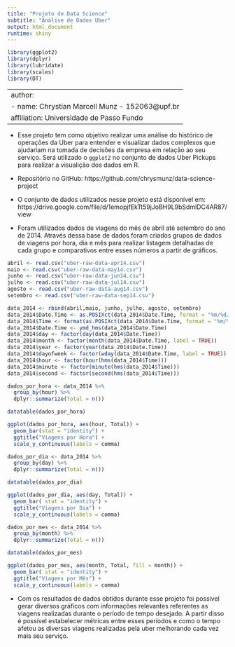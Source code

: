 ```yaml
---
title: "Projeto de Data Science"
subtitle: "Análise de Dados Uber"
output: html_document
runtime: shiny
---
```


```r
library(ggplot2)
library(dplyr)
library(lubridate)
library(scales)
library(DT)
```

---
author:
- name: Chrystian Marcell Munz - 152063@upf.br
  affiliation: Universidade de Passo Fundo
---

- Esse projeto tem como objetivo realizar uma análise do histórico de operações da Uber para entender e visualizar dados complexos que ajudariam na tomada de decisões da empresa em relação ao seu serviço. Será utilizado o `ggplot2` no conjunto de dados Uber Pickups para realizar a visualição dos dados em R.

- Repositório no GitHub: https://github.com/chrysmunz/data-science-project

- O conjunto de dados utilizados nesse projeto está disponível em: https://drive.google.com/file/d/1emopjfEkTt59jJoBH9L9bSdmlDC4AR87/view

- Foram utilizados dados de viagens do mês de abril até setembro do ano de 2014. Através dessa base de dados foram criados grupos de dados de viagens por hora, dia e mês para realizar listagem detalhadas de cada grupo e comparativos entre esses números a partir de gráficos.

```r
abril <- read.csv("uber-raw-data-apr14.csv")
maio <- read.csv("uber-raw-data-may14.csv")
junho <- read.csv("uber-raw-data-jun14.csv")
julho <- read.csv("uber-raw-data-jul14.csv")
agosto <- read.csv("uber-raw-data-aug14.csv")
setembro <- read.csv("uber-raw-data-sep14.csv")

data_2014 <- rbind(abril,maio, junho, julho, agosto, setembro)
data_2014$Date.Time <- as.POSIXct(data_2014$Date.Time, format = "%m/%d/%Y %H:%M:%S")
data_2014$Time <- format(as.POSIXct(data_2014$Date.Time, format = "%m/%d/%Y %H:%M:%S"), format="%H:%M:%S")
data_2014$Date.Time <- ymd_hms(data_2014$Date.Time)
data_2014$day <- factor(day(data_2014$Date.Time))
data_2014$month <- factor(month(data_2014$Date.Time, label = TRUE))
data_2014$year <- factor(year(data_2014$Date.Time))
data_2014$dayofweek <- factor(wday(data_2014$Date.Time, label = TRUE))
data_2014$hour <- factor(hour(hms(data_2014$Time)))
data_2014$minute <- factor(minute(hms(data_2014$Time)))
data_2014$second <- factor(second(hms(data_2014$Time)))
```

```r
dados_por_hora <- data_2014 %>%
  group_by(hour) %>%
  dplyr::summarize(Total = n()) 

datatable(dados_por_hora)
```

```r
ggplot(dados_por_hora, aes(hour, Total)) +
  geom_bar(stat = "identity") +
  ggtitle("Viagens por Hora") +
  scale_y_continuous(labels = comma)
```

```r
dados_por_dia <- data_2014 %>%
  group_by(day) %>%
  dplyr::summarize(Total = n())

datatable(dados_por_dia)
```

```r
ggplot(dados_por_dia, aes(day, Total)) +
  geom_bar( stat = "identity") +
  ggtitle("Viagens por Dia") +
  scale_y_continuous(labels = comma)
```

```r
dados_por_mes <- data_2014 %>%
  group_by(month) %>%
  dplyr::summarize(Total = n()) 

datatable(dados_por_mes)
```

```r
ggplot(dados_por_mes, aes(month, Total, fill = month)) +
  geom_bar( stat = "identity") +
  ggtitle("Viagens por Mês") +
  scale_y_continuous(labels = comma)
```

- Com os resultados de dados obtidos durante esse projeto foi possível gerar diversos gráficos com informações relevantes referentes as viagens realizadas durante o período de tempo desejado. A partir disso é possível estabelecer métricas entre esses períodos e como o tempo afetou as diversas viagens realizadas pela uber melhorando cada vez mais seu serviço.
